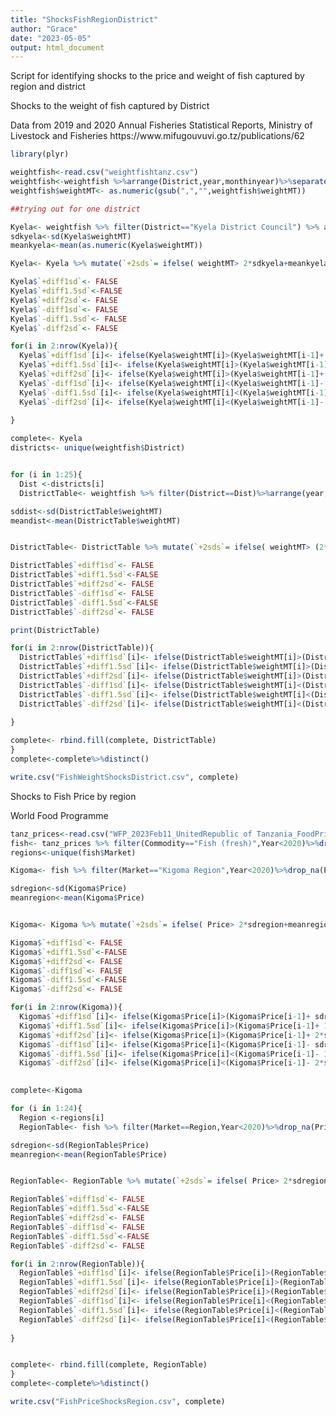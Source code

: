 ```yaml
---
title: "ShocksFishRegionDistrict"
author: "Grace"
date: "2023-05-05"
output: html_document
---
```


Script for identifying shocks to the price and weight of fish captured by region and district

Shocks to the weight of fish captured by District 

Data from 2019 and 2020 Annual Fisheries Statistical Reports, Ministry of Livestock and Fisheries
https://www.mifugouvuvi.go.tz/publications/62

```r
library(plyr)

weightfish<-read.csv("weightfishtanz.csv")
weightfish<-weightfish %>%arrange(District,year,monthinyear)%>%separate(weightMT, into = c("weightMT", "value2"), sep = "\n")%>% select(Lake_or_coast,Region,District,Type,month,year,monthinyear,weightMT)
weightfish$weightMT<- as.numeric(gsub(",","",weightfish$weightMT))

##trying out for one district

Kyela<- weightfish %>% filter(District=="Kyela District Council") %>% arrange(year,monthinyear)
sdkyela<-sd(Kyela$weightMT)
meankyela<-mean(as.numeric(Kyela$weightMT))

Kyela<- Kyela %>% mutate(`+2sds`= ifelse( weightMT> 2*sdkyela+meankyela, TRUE, FALSE))%>% mutate(`+1.5sds`=ifelse( weightMT> 1.5*sdkyela+meankyela, TRUE, FALSE))%>% mutate(`+1sds`=ifelse( weightMT> 1*sdkyela+meankyela, TRUE, FALSE)) %>% mutate(`-2sds`=ifelse(weightMT<meankyela-2*sdkyela, TRUE, FALSE)) %>%mutate(`-1.5sds`=ifelse(weightMT<meankyela-1.5*sdkyela, TRUE, FALSE)) %>% mutate(`-1sds`=ifelse(weightMT<(meankyela-1*sdkyela), TRUE, FALSE))

Kyela$`+diff1sd`<- FALSE
Kyela$`+diff1.5sd`<-FALSE
Kyela$`+diff2sd`<- FALSE
Kyela$`-diff1sd`<- FALSE
Kyela$`-diff1.5sd`<- FALSE
Kyela$`-diff2sd`<- FALSE

for(i in 2:nrow(Kyela)){
  Kyela$`+diff1sd`[i]<- ifelse(Kyela$weightMT[i]>(Kyela$weightMT[i-1]+ sdkyela), TRUE, FALSE)
  Kyela$`+diff1.5sd`[i]<- ifelse(Kyela$weightMT[i]>(Kyela$weightMT[i-1]+ 1.5*sdkyela), TRUE, FALSE)
  Kyela$`+diff2sd`[i]<- ifelse(Kyela$weightMT[i]>(Kyela$weightMT[i-1]+ 2*sdkyela), TRUE, FALSE)
  Kyela$`-diff1sd`[i]<- ifelse(Kyela$weightMT[i]<(Kyela$weightMT[i-1]- sdkyela), TRUE, FALSE)
  Kyela$`-diff1.5sd`[i]<- ifelse(Kyela$weightMT[i]<(Kyela$weightMT[i-1]- 1.5*sdkyela), TRUE, FALSE)
  Kyela$`-diff2sd`[i]<- ifelse(Kyela$weightMT[i]<(Kyela$weightMT[i-1]- 2*sdkyela), TRUE, FALSE)
  
}

complete<- Kyela
districts<- unique(weightfish$District)


for (i in 1:25){
  Dist <-districts[i]
  DistrictTable<- weightfish %>% filter(District==Dist)%>%arrange(year,monthinyear)

sddist<-sd(DistrictTable$weightMT)
meandist<-mean(DistrictTable$weightMT)


DistrictTable<- DistrictTable %>% mutate(`+2sds`= ifelse( weightMT> (2*sddist+meandist), TRUE, FALSE))%>% mutate(`+1.5sds`=ifelse( weightMT> (1.5*sddist+meandist), TRUE, FALSE))%>% mutate(`+1sds`=ifelse( weightMT> (1*sddist+meandist), TRUE, FALSE))%>% mutate(`-2sds`= ifelse( weightMT< (meandist- 2*sddist), TRUE, FALSE)) %>% mutate(`-1.5sds`= ifelse( weightMT<(meandist- 1.5*sddist), TRUE, FALSE)) %>% mutate(`-1sds`= ifelse( weightMT< (meandist- 1*sddist), TRUE, FALSE))

DistrictTable$`+diff1sd`<- FALSE
DistrictTable$`+diff1.5sd`<-FALSE
DistrictTable$`+diff2sd`<- FALSE
DistrictTable$`-diff1sd`<- FALSE
DistrictTable$`-diff1.5sd`<-FALSE
DistrictTable$`-diff2sd`<- FALSE

print(DistrictTable)

for(i in 2:nrow(DistrictTable)){
  DistrictTable$`+diff1sd`[i]<- ifelse(DistrictTable$weightMT[i]>(DistrictTable$weightMT[i-1]+ sddist), TRUE, FALSE)
  DistrictTable$`+diff1.5sd`[i]<- ifelse(DistrictTable$weightMT[i]>(DistrictTable$weightMT[i-1]+ 1.5*sddist), TRUE, FALSE)
  DistrictTable$`+diff2sd`[i]<- ifelse(DistrictTable$weightMT[i]>(DistrictTable$weightMT[i-1]+ 2*sddist), TRUE, FALSE)
  DistrictTable$`-diff1sd`[i]<- ifelse(DistrictTable$weightMT[i]<(DistrictTable$weightMT[i-1]- sddist), TRUE, FALSE)
  DistrictTable$`-diff1.5sd`[i]<- ifelse(DistrictTable$weightMT[i]<(DistrictTable$weightMT[i-1]- 1.5*sddist), TRUE, FALSE)
  DistrictTable$`-diff2sd`[i]<- ifelse(DistrictTable$weightMT[i]<(DistrictTable$weightMT[i-1]- 2*sddist), TRUE, FALSE)
  
}

complete<- rbind.fill(complete, DistrictTable)
}
complete<-complete%>%distinct()

write.csv("FishWeightShocksDistrict.csv", complete)
```



Shocks to Fish Price by region

World Food Programme

```r

tanz_prices<-read.csv("WFP_2023Feb11_UnitedRepublic of Tanzania_FoodPricesData (1).csv")
fish<- tanz_prices %>% filter(Commodity=="Fish (fresh)",Year<2020)%>%drop_na(Price)
regions<-unique(fish$Market)

Kigoma<- fish %>% filter(Market=="Kigoma Region",Year<2020)%>%drop_na(Price)

sdregion<-sd(Kigoma$Price)
meanregion<-mean(Kigoma$Price)


Kigoma<- Kigoma %>% mutate(`+2sds`= ifelse( Price> 2*sdregion+meanregion, TRUE, FALSE))%>% mutate(`+1.5sds`=ifelse( Price> 1.5*sdregion+meanregion, TRUE, FALSE))%>% mutate(`+1sds`=ifelse( Price> 1*sdregion+meanregion, TRUE, FALSE))%>% mutate(`-2sds`= ifelse( Price< meanregion- 2*sdregion, TRUE, FALSE)) %>% mutate(`-1.5sds`= ifelse( Price< meanregion- 1.5*sdregion, TRUE, FALSE)) %>% mutate(`-1sds`= ifelse( Price< meanregion- 1*sdregion, TRUE, FALSE))

Kigoma$`+diff1sd`<- FALSE
Kigoma$`+diff1.5sd`<-FALSE
Kigoma$`+diff2sd`<- FALSE
Kigoma$`-diff1sd`<- FALSE
Kigoma$`-diff1.5sd`<-FALSE
Kigoma$`-diff2sd`<- FALSE

for(i in 2:nrow(Kigoma)){
  Kigoma$`+diff1sd`[i]<- ifelse(Kigoma$Price[i]>(Kigoma$Price[i-1]+ sdregion), TRUE, FALSE)
  Kigoma$`+diff1.5sd`[i]<- ifelse(Kigoma$Price[i]>(Kigoma$Price[i-1]+ 1.5*sdregion), TRUE, FALSE)
  Kigoma$`+diff2sd`[i]<- ifelse(Kigoma$Price[i]>(Kigoma$Price[i-1]+ 2*sdregion), TRUE, FALSE)
  Kigoma$`-diff1sd`[i]<- ifelse(Kigoma$Price[i]<(Kigoma$Price[i-1]- sdregion), TRUE, FALSE)
  Kigoma$`-diff1.5sd`[i]<- ifelse(Kigoma$Price[i]<(Kigoma$Price[i-1]- 1.5*sdregion), TRUE, FALSE)
  Kigoma$`-diff2sd`[i]<- ifelse(Kigoma$Price[i]<(Kigoma$Price[i-1]- 2*sdregion), TRUE, FALSE)}
  

complete<-Kigoma

for (i in 1:24){
  Region <-regions[i]
  RegionTable<- fish %>% filter(Market==Region,Year<2020)%>%drop_na(Price)

sdregion<-sd(RegionTable$Price)
meanregion<-mean(RegionTable$Price)


RegionTable<- RegionTable %>% mutate(`+2sds`= ifelse( Price> 2*sdregion+meanregion, TRUE, FALSE))%>% mutate(`+1.5sds`=ifelse( Price> 1.5*sdregion+meanregion, TRUE, FALSE))%>% mutate(`+1sds`=ifelse( Price> 1*sdregion+meanregion, TRUE, FALSE))%>% mutate(`-2sds`= ifelse( Price< meanregion- 2*sdregion, TRUE, FALSE)) %>% mutate(`-1.5sds`= ifelse( Price< meanregion- 1.5*sdregion, TRUE, FALSE)) %>% mutate(`-1sds`= ifelse( Price< meanregion- 1*sdregion, TRUE, FALSE))

RegionTable$`+diff1sd`<- FALSE
RegionTable$`+diff1.5sd`<-FALSE
RegionTable$`+diff2sd`<- FALSE
RegionTable$`-diff1sd`<- FALSE
RegionTable$`-diff1.5sd`<-FALSE
RegionTable$`-diff2sd`<- FALSE

for(i in 2:nrow(RegionTable)){
  RegionTable$`+diff1sd`[i]<- ifelse(RegionTable$Price[i]>(RegionTable$Price[i-1]+ sdregion), TRUE, FALSE)
  RegionTable$`+diff1.5sd`[i]<- ifelse(RegionTable$Price[i]>(RegionTable$Price[i-1]+ 1.5*sdregion), TRUE, FALSE)
  RegionTable$`+diff2sd`[i]<- ifelse(RegionTable$Price[i]>(RegionTable$Price[i-1]+ 2*sdregion), TRUE, FALSE)
  RegionTable$`-diff1sd`[i]<- ifelse(RegionTable$Price[i]<(RegionTable$Price[i-1]- sdregion), TRUE, FALSE)
  RegionTable$`-diff1.5sd`[i]<- ifelse(RegionTable$Price[i]<(RegionTable$Price[i-1]- 1.5*sdregion), TRUE, FALSE)
  RegionTable$`-diff2sd`[i]<- ifelse(RegionTable$Price[i]<(RegionTable$Price[i-1]- 2*sdregion), TRUE, FALSE)
  
}


complete<- rbind.fill(complete, RegionTable)
}
complete<-complete%>%distinct()

write.csv("FishPriceShocksRegion.csv", complete)
```

